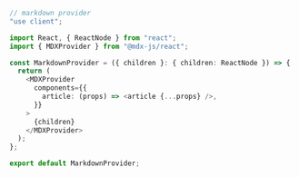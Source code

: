 ```ts
// markdown provider
"use client";

import React, { ReactNode } from "react";
import { MDXProvider } from "@mdx-js/react";

const MarkdownProvider = ({ children }: { children: ReactNode }) => {
  return (
    <MDXProvider
      components={{
        article: (props) => <article {...props} />,
      }}
    >
      {children}
    </MDXProvider>
  );
};

export default MarkdownProvider;
```
